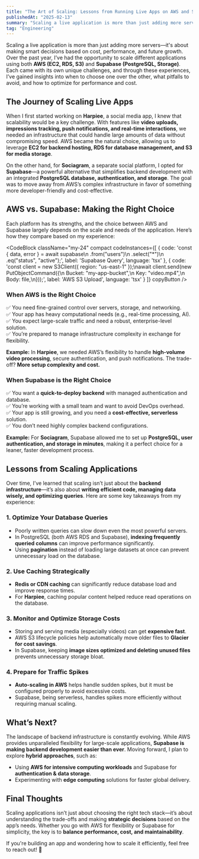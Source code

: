 ```yaml
---
title: "The Art of Scaling: Lessons from Running Live Apps on AWS and Supabase"
publishedAt: "2025-02-13"
summary: "Scaling a live application is more than just adding more servers—it's about making smart decisions based on cost, performance, and future growth."
tag: "Engineering"
---
```


Scaling a live application is more than just adding more servers—it's about making smart decisions based on cost, performance, and future growth. Over the past year, I’ve had the opportunity to scale different applications using both **AWS (EC2, RDS, S3)** and **Supabase (PostgreSQL, Storage)**. Each came with its own unique challenges, and through these experiences, I’ve gained insights into when to choose one over the other, what pitfalls to avoid, and how to optimize for performance and cost.

## The Journey of Scaling Live Apps

When I first started working on **Harpiee**, a social media app, I knew that scalability would be a key challenge. With features like **video uploads, impressions tracking, push notifications, and real-time interactions**, we needed an infrastructure that could handle large amounts of data without compromising speed. AWS became the natural choice, allowing us to leverage **EC2 for backend hosting, RDS for database management, and S3 for media storage**.  

On the other hand, for **Sociagram**, a separate social platform, I opted for **Supabase**—a powerful alternative that simplifies backend development with an integrated **PostgreSQL database, authentication, and storage**. The goal was to move away from AWS’s complex infrastructure in favor of something more developer-friendly and cost-effective.

## AWS vs. Supabase: Making the Right Choice

Each platform has its strengths, and the choice between AWS and Supabase largely depends on the scale and needs of the application. Here’s how they compare based on my experience:

<CodeBlock className="my-24"
    compact
    codeInstances={[
        {
            code: 'const { data, error } = await supabase\n  .from("users")\n  .select("*")\n  .eq("status", "active");',
            label: 'Supabase Query',
            language: 'tsx'
        },
        {
            code: 'const client = new S3Client({ region: "us-east-1" });\nawait client.send(new PutObjectCommand({\n  Bucket: "my-app-bucket",\n  Key: "video.mp4",\n  Body: file,\n}));',
            label: 'AWS S3 Upload',
            language: 'tsx'
        }
    ]}
    copyButton
/>

### **When AWS is the Right Choice**  
✅ You need fine-grained control over servers, storage, and networking.  
✅ Your app has heavy computational needs (e.g., real-time processing, AI).  
✅ You expect large-scale traffic and need a robust, enterprise-level solution.  
✅ You’re prepared to manage infrastructure complexity in exchange for flexibility.  

**Example:** In **Harpiee**, we needed AWS’s flexibility to handle **high-volume video processing**, secure authentication, and push notifications. The trade-off? **More setup complexity and cost.**  

### **When Supabase is the Right Choice**  
✅ You want a **quick-to-deploy backend** with managed authentication and database.  
✅ You’re working with a small team and want to avoid DevOps overhead.  
✅ Your app is still growing, and you need a **cost-effective, serverless** solution.  
✅ You don’t need highly complex backend configurations.  

**Example:** For **Sociagram**, Supabase allowed me to set up **PostgreSQL, user authentication, and storage in minutes**, making it a perfect choice for a leaner, faster development process.  

## Lessons from Scaling Applications

Over time, I’ve learned that scaling isn’t just about the **backend infrastructure**—it’s also about **writing efficient code, managing data wisely, and optimizing queries**. Here are some key takeaways from my experience:

### 1. **Optimize Your Database Queries**
   - Poorly written queries can slow down even the most powerful servers.  
   - In PostgreSQL (both AWS RDS and Supabase), **indexing frequently queried columns** can improve performance significantly.  
   - Using **pagination** instead of loading large datasets at once can prevent unnecessary load on the database.  

### 2. **Use Caching Strategically**
   - **Redis or CDN caching** can significantly reduce database load and improve response times.  
   - For **Harpiee**, caching popular content helped reduce read operations on the database.  

### 3. **Monitor and Optimize Storage Costs**
   - Storing and serving media (especially videos) can get **expensive fast**.  
   - AWS S3 lifecycle policies help automatically move older files to **Glacier for cost savings**.  
   - In Supabase, keeping **image sizes optimized and deleting unused files** prevents unnecessary storage bloat.  

### 4. **Prepare for Traffic Spikes**
   - **Auto-scaling in AWS** helps handle sudden spikes, but it must be configured properly to avoid excessive costs.  
   - Supabase, being serverless, handles spikes more efficiently without requiring manual scaling.  

## What’s Next?

The landscape of backend infrastructure is constantly evolving. While AWS provides unparalleled flexibility for large-scale applications, **Supabase is making backend development easier than ever**. Moving forward, I plan to explore **hybrid approaches**, such as:  
- Using **AWS for intensive computing workloads** and Supabase for **authentication & data storage**.  
- Experimenting with **edge computing** solutions for faster global delivery.  

## Final Thoughts

Scaling applications isn’t just about choosing the right tech stack—it’s about understanding the trade-offs and making **strategic decisions** based on the app’s needs. Whether you go with AWS for flexibility or Supabase for simplicity, the key is to **balance performance, cost, and maintainability**.  

If you're building an app and wondering how to scale it efficiently, feel free to reach out! 🚀  

